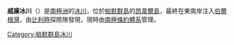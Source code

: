 {{coord|64|43|S|63|27|W|display=title}}

'''威廉冰川'''（{{lang-en|William Glacier}}）是[[南極洲|南極洲]]的[[冰川|冰川]]，位於[[帕默群島|帕默群島]]的[[昂韋爾島|昂韋爾島]]，最終在東南岸注入[[伯爾根灣|伯爾根灣]]，由[[比利時|比利時]]探險隊發現，現時由[[南極條約體系|南極條約體系]]管理。

{{DEFAULTSORT:William Glacier}}
[[Category:帕默群島冰川|Category:帕默群島冰川]]


{{PalmerArchipelago-geo-stub}}